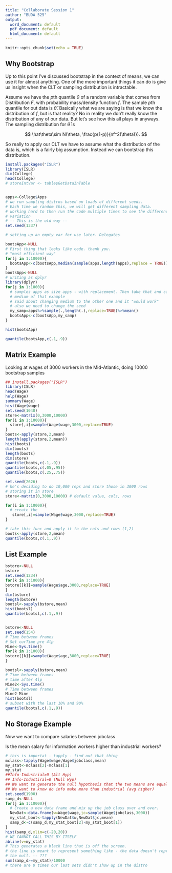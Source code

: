 ```yaml
---
title: "Collaborate Session 1"
author: "BUDA 525"
output:
  word_document: default
  pdf_document: default
  html_document: default
---
```


```r
knitr::opts_chunk$set(echo = TRUE)
```
## Why Bootstrap

Up to this point I've discussed bootstrap in the context of means, we can use it
for almost anything.  One of the more important things it can do is give us insight
when the CLT or sampling distribution is intractable. 

Assume we have the $p$th quantile $\theta$ of a random variable that comes from Distribution $F$, with probability mass/density function $f$. The sample $p$th quantile for out data is $\hat{\theta}$.  Basically what we are saying is that we know the distribution of $f$, but is that reality?  No in reality we don't really know the distribution of any of our data. But let's see how this all plays in anyways. The sampling distribution for $\hat\theta$ is 

$$
\hat\theta\sim N(\theta, \frac{p(1-p)}{nf^2(\theta)}).
$$

So really to apply our CLT we have to assume what the distribution of the data is, which is a fairly big assumption.  Instead we can bootstrap this distribution.  

```r
install.packages("ISLR")
library(ISLR)
dim(College)
head(College)
# storeIntVar <- table$GetDataInTable


apps<-College$Apps
# we run sampling distros based on loads of different seeds. 
# Each time we random this, we will get different sampling data. 
# working hard to then run the code multiple times to see the difference in
# variation 
# -- This is the old way -- 
set.seed(1337)

# setting up an empty var for use later. Delegates 

bootsApp<-NULL
# First thing that looks like code. thank you. 
# "most efficient way" 
for(j in 1:10000){
  bootsApp<-c(bootsApp,median(sample(apps,length(apps),replace = TRUE)))
}
bootsApp<-NULL
# writing as dplyr
library(dplyr)
for(j in 1:1000){
  # samples apps as size apps - with replacement. Then take that and calc the
  # medium of that example
  # said about changing medium to the other one and it "would work" 
  # also we need to change the seed 
  my_samp=apps%>%sample(.,length(.),replace=TRUE)%>%mean()
  bootsApp<-c(bootsApp,my_samp)
}

hist(bootsApp)

quantile(bootsApp,c(.1,.9))
```



## Matrix Example

Looking at wages of 3000 workers in the Mid-Atlantic, doing 10000 bootstrap samples
```r
## install.packages("ISLR")
library(ISLR)
head(Wage)
help(Wage)
summary(Wage)
hist(Wage$wage)
set.seed(1040)
store<-matrix(0,3000,10000)
for(i in 1:10000){
  store[,i]=sample(Wage$wage,3000,replace=TRUE)
}
boots<-apply(store,2,mean)
length(apply(store,2,mean))
hist(boots)
dim(boots)
length(boots)
dim(store)
quantile(boots,c(.1,.9))
quantile(boots,c(.05,.95))
quantile(boots,c(.25,.75))

set.seed(2626)
# he's deciding to do 10,000 reps and store those in 3000 rows
# storing it in store
store<-matrix(0,3000,10000) # default value, cols, rows 

for(i in 1:10000){
  # create the 
   store[,i]=sample(Wage$wage,3000,replace=TRUE)
}

# take this func and apply it to the cols and rows (1,2)
boots<-apply(store,2,mean)
quantile(boots,c(.1,.9))
```

## List Example
```r
bstore<-NULL
bstore
set.seed(1234)
for(k in 1:1000){
bstore[[k]]=sample(Wage$age,3000,replace=TRUE)
}
dim(bstore)
length(bstore)
bootsl<-sapply(bstore,mean)
hist(bootsl)
quantile(bootsl,c(.1,.9))


bstore<-NULL
set.seed(154)
# Time between frames
# Set curTime pre 4lp
Mine<-Sys.time()
for(k in 1:1000){
bstore[[k]]=sample(Wage$age,3000,replace=TRUE)
}

bootsl<-sapply(bstore,mean)
# Time between frames
# time after 4lp
Mine2<-Sys.time()
# Time between frames
Mine2-Mine
hist(bootsl)
# subset with the last 10% and 90%
quantile(bootsl,c(.1,.9))
```

## No Storage Example

Now we want to compare salaries between jobclass

Is the mean salary for information workers higher than industrial workers? 


```r
# this is importat - tapply - find out that thing
mclass<-tapply(Wage$wage,Wage$jobclass,mean)
my_stat<-mclass[2]-mclass[1]
my_stat
##Info-Industrial>0 (Alt Hyp)
## Info-Industiral=0 (Null Hyp)
## We want to generate the null hypothesis that the two means are equal
## We want to know do info make more than industrial (avg higher)
set.seed(1900)
samp_d<-NULL
for(j in 1:10000){
  # Create a new data frame and mix up the job class over and over. 
  NewDat<-data.frame(w=Wage$wage,jc=sample(Wage$jobclass,3000))
  my_stat_boot<-tapply(NewDat$w,NewDat$jc,mean)
  samp_d<-c(samp_d,my_stat_boot[2]-my_stat_boot[1])
}
hist(samp_d,xlim=c(-20,20))
# WE CANNOT CALL THIS BY ITSELF 
abline(v=my_stat)
# This generates a black line that is off the screen. 
# the line is meant to represent something like - the data doesn't represent
# the null. -- ??? 
sum(samp_d>=my_stat)/10000
# there are 0 times our last sets didn't show up in the distro
```